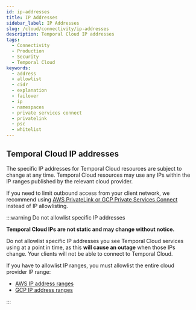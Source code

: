 ```yaml
---
id: ip-addresses
title: IP Addresses
sidebar_label: IP Addresses
slug: /cloud/connectivity/ip-addresses
description: Temporal Cloud IP addresses
tags:
  - Connectivity
  - Production
  - Security
  - Temporal Cloud
keywords:
  - address
  - allowlist
  - cidr
  - explanation
  - failover
  - ip
  - namespaces
  - private services connect
  - privatelink
  - psc
  - whitelist
---
```


## Temporal Cloud IP addresses

The specific IP addresses for Temporal Cloud resources are subject to change at any time. Temporal Cloud resources may use any IPs within the IP ranges published by the relevant cloud provider.

If you need to limit outbound access from your client network, we recommend using [AWS PrivateLink or GCP Private Services Connect](/cloud/connectivity#private-network-connectivity-for-namespaces) instead of IP allowlisting.

:::warning Do not allowlist specific IP addresses

**Temporal Cloud IPs are not static and may change without notice.** 

Do not allowlist specific IP addresses you see Temporal Cloud services using at a point in time, as this **will cause an outage** when those IPs change. Your clients will not be able to connect to Temporal Cloud.

If you have to allowlist IP ranges, you must allowlist the entire cloud provider IP range:
- [AWS IP address ranges](https://ip-ranges.amazonaws.com/ip-ranges.json)
- [GCP IP address ranges](https://www.gstatic.com/ipranges/cloud.json)

:::
